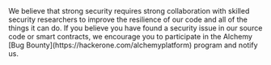 <Info>
We believe that strong security requires strong collaboration with skilled security researchers to improve the resilience of our code and all of the things it can do. If you believe you have found a security issue in our source code or smart contracts, we encourage you to participate in the Alchemy [Bug Bounty](https://hackerone.com/alchemyplatform) program and notify us.
</Info>
